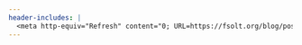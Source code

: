 ```yaml
---
header-includes: |
  <meta http-equiv="Refresh" content="0; URL=https://fsolt.org/blog/posts/reviewing-workshop/">
---
```

